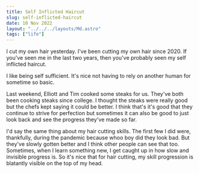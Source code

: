 ```yaml
---
title: Self Inflicted Haircut
slug: self-inflicted-haircut
date: 10 Nov 2022
layout: "../../../layouts/Md.astro"
tags: ["life"]
---
```


I cut my own hair yesterday.
I've been cutting my own hair since 2020.
If you've seen me in the last two years, then you've probably seen my self inflicted haircut.

I like being self sufficient.
It's nice not having to rely on another human for sometime so basic.

Last weekend, Elliott and Tim cooked some steaks for us.
They've both been cooking steaks since college.
I thought the steaks were really good but the chefs kept saying it could be better.
I think that's it's good that they continue to strive for perfection but sometimes
it can also be good to just look back and see the progress they've made so far.

I'd say the same thing about my hair cutting skills.
The first few I did were, thankfully, during the pandemic because whoo boy did they look bad.
But they've slowly gotten better and I think other people can see that too.
Sometimes, when I learn something new, I get caught up in how slow and invisible progress is.
So it's nice that for hair cutting, my skill progression is blatantly visible on the top of my head.
